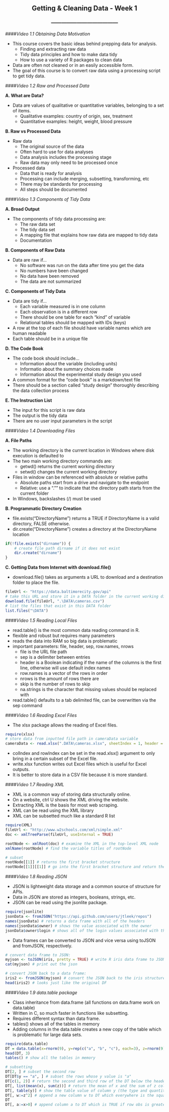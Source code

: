<center> <h2>Getting & Cleaning Data - Week 1</h2> </center>
<center> <h3>---------------------------------------</h3> </center>

####*Video 1.1 Obtaining Data Motivation*

- This course covers the basic ideas behind prepping data for analysis.
    - Finding and extracting raw data
    - Tidy data principles and how to make data tidy
    - How to use a variety of R packages to clean data
- Data are often not cleaned or in an easily accessible form.
- The goal of this course is to convert raw data using a processing script to get tidy data.

####*Video 1.2 Raw and Processed Data*

**A. What are Data?**

- Data are values of qualitative or quantitative variables, belonging to a set of items.
    - Qualitative examples: country of origin, sex, treatment
    - Quantitative examples: height, weight, blood pressure

**B. Raw vs Processed Data**

- Raw data
    - The original source of the data
    - Often hard to use for data analyses
    - Data analysis includes the processing stage
    - Raw data may only need to be processed once
- Processed data
    - Data that is ready for analysis
    - Processing can include merging, subsetting, transforming, etc
    - There may be standards for processing
    - All steps should be documented
    
####*Video 1.3 Components of Tidy Data*

**A. Broad Output**

- The components of tidy data processing are:
    - The raw data set
    - The tidy data set
    - A mapping file that explains how raw data are mapped to tidy data
    - Documentation
    
**B. Components of Raw Data**

- Data are raw if...
    - No software was run on the data after time you get the data
    - No numbers have been changed
    - No data have been removed
    - The data are not summarized 
    
**C. Components of Tidy Data**

- Data are tidy if...
    - Each variable measured is in one column
    - Each observation is in a different row
    - There should be one table for each "kind" of variable
    - Relational tables should be mapped with IDs (keys)
- A row at the top of each file should have variable names which are human readable
- Each table should be in a unique file

**D. The Code Book**

- The code book should include...
    - Information about the variable (including units)
    - Informatio about the summary choices made
    - Information about the experimental study design you used
- A common format for the "code book" is a markdown/text file
- There should be a section called "study design" thoroughly describing the data collection process

**E. The Instruction List**

- The input for this script is raw data
- The output is the tidy data
- There are no user input parameters in the script 

####*Video 1.4 Downloading Files*

**A. File Paths**

- The working directory is the current location in Windows where disk execution is defaulted to
- The two main working directory commands are:
    - getwd() returns the current working directory
    - setwd() changes the current working directory
- Files in window can be referenced with absolute or relative paths
    - Absolute paths start from a drive and navigate to the endpoint
    - Relative: use a "."" to indicate that the directory path starts from the current           folder
- In Windows, backslashes (/) must be used

**B. Programmatic Directory Creation**

- file.exists("DirectoryName") returns a TRUE if DirectoryName is a valid directory, FALSE otherwise.
- dir.create("DirectoryName") creates a directory at the DirectoryName location

```r
if(!file.exists("dirname")) {
    # create file path dirname if it does not exist
    dir.create("dirname")   
}
```

**C. Getting Data from Internet with download.file()**

- download.file() takes as arguments a URL to download and a destination folder to place the file.

```r
fileUrl <- "https://data.baltimorecity.gov/api"
# take this URL and store it in a DATA folder in the current working directory in CSV called cameras
download.file(fileUrl, ".\DATA\cameras.csv")
# list the files that exist in this DATA folder
list.files("\DATA")
```

####*Video 1.5 Reading Local Files*

- read.table() is the most common data reading command in R.
- flexible and robust but requires many parameters
- reads the data into RAM so big data is problematic
- important parameters: file, header, sep, row.names, nrows
    - file is the URL file path
    - sep is a delimiter between entries
    - header is a Boolean indicating if the name of the columns is the first line,              otherwise will use default index names
    - row.names is a vector of the rows in order
    - nrows is the amount of rows there are
    - skip is the number of rows to skip
    - na.strings is the character that missing values should be replaced with
- read.table() defaults to a tab delimited file, can be overwritten via the sep command

####*Video 1.6 Reading Excel Files*

- The xlsx package allows the reading of Excel files.

```r
require(xlsx)
# store data from inputted file path in cameraData variable
cameraData <- read.xlsx(".DATA\cameras.xlsx", sheetIndex = 1, header = TRUE)
```

- colIndex and rowIndex can be set in the read.xlsx() argument to only bring in a certain subset of the Excel file.
- write.xlsx function writes out Excel files which is useful for Excel outputs.
- It is better to store data in a CSV file because it is more standard.

####*Video 1.7 Reading XML*

- XML is a common way of storing data structurally online.
- On a website, ctrl U shows the XML driving the website.
- Extracting XML is the basis for most web scraping.
- XML can be read using the XML library
- XML can be subsetted much like a standard R list

```r
require(XML)
fileUrl <- "http://www.w2schools.com/xml/simple.xml"
doc <- xmlTreeParse(fileUrl, useInternal = TRUE)

rootNode <- xmlRoot(doc) # examine the XML in the top-level XML node
xmlName(rootNode) # find the variable titles of rootNode

# subset
rootNode[[1]] # returns the first bracket structure
rootNode[[1]][[1]] # go into the first bracket structure and return the first element
```

####*Video 1.8 Reading JSON*

- JSON is lightweight data storage and a common source of structure for APIs.
- Data in JSON are stored as integers, booleans, strings, etc.
- JSON can be read using the jsonlite package.

```r
require(jsonlite)
jsonData <- fromJSON("https://api.github.com/users/jtleek/repos")
names(jsonData) # returns a data frame with all of the headers
names(jsonData$owner) # shows the value associated with the owner
jsonData$owner$login # shows all of the login values associated with the owner
```

- Data frames can be converted to JSON and vice versa using toJSON and fromJSON, respectively.

```r
# convert data frame to JSON:
myjson <- toJSON(iris, pretty = TRUE) # write R iris data frame to JSON with nice format
cat(myjson) # print out the json

# convert JSON back to a data frame:
iris2 <- fromJSON(myjson) # convert the JSON back to the iris structure DF
head(iris2) # looks just like the original DF
```

####*Video 1.9 data.table package*

- Class inheritance from data.frame (all functions on data.frame work on data.table)
- Written in C, so much faster in functions like subsetting.
- Requires different syntax than data frame.
- tables() shows all of the tables in memory
- Adding columns in the data.table creates a new copy of the table which is problematic for large data sets.

```r
require(data.table)
DT = data.table(x=rnorm(9), y=rep(c("a", "b", "c"), each=3), z=rnorm(9))
head(DT, 3)
tables() # show all the tables in memory

# subsetting
DT[2, ] # subset the second row
DT[DT$y == "a", ] # subset the rows whose y value is "a"
DT[c(1, 2)] # return the second and third row of the DT below the header
DT[, list(mean(x), sum(z))] # return the mean of x and the sum of z columns
DT[, table(y)] # show the table value of column y (the type and quantity of all y values)
DT[, w:=z^2] # append a new column w to DT which everywhere is the square of z
DT
DT[, a:=x>0] # append column a to DT which is TRUE if row obs is greater than 0, FALSE otherwise
```